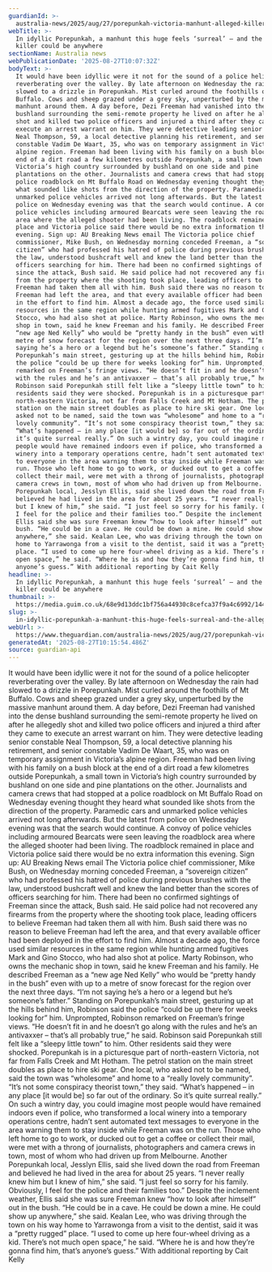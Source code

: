 ```yaml
---
guardianId: >-
  australia-news/2025/aug/27/porepunkah-victoria-manhunt-alleged-killer-bush-search-ntwnfb
webTitle: >-
  In idyllic Porepunkah, a manhunt this huge feels ‘surreal’ – and the alleged
  killer could be anywhere
sectionName: Australia news
webPublicationDate: '2025-08-27T10:07:32Z'
bodyText: >-
  It would have been idyllic were it not for the sound of a police helicopter
  reverberating over the valley. By late afternoon on Wednesday the rain had
  slowed to a drizzle in Porepunkah. Mist curled around the foothills of Mt
  Buffalo. Cows and sheep grazed under a grey sky, unperturbed by the massive
  manhunt around them. A day before, Dezi Freeman had vanished into the dense
  bushland surrounding the semi-remote property he lived on after he allegedly
  shot and killed two police officers and injured a third after they came to
  execute an arrest warrant on him. They were detective leading senior constable
  Neal Thompson, 59, a local detective planning his retirement, and senior
  constable Vadim De Waart, 35, who was on temporary assignment in Victoria’s
  alpine region. Freeman had been living with his family on a bush block at the
  end of a dirt road a few kilometres outside Porepunkah, a small town in
  Victoria’s high country surrounded by bushland on one side and pine
  plantations on the other. Journalists and camera crews that had stopped at a
  police roadblock on Mt Buffalo Road on Wednesday evening thought they heard
  what sounded like shots from the direction of the property. Paramedic cars and
  unmarked police vehicles arrived not long afterwards. But the latest from
  police on Wednesday evening was that the search would continue. A convoy of
  police vehicles including armoured Bearcats were seen leaving the roadblock
  area where the alleged shooter had been living. The roadblock remained in
  place and Victoria police said there would be no extra information this
  evening. Sign up: AU Breaking News email The Victoria police chief
  commissioner, Mike Bush, on Wednesday morning conceded Freeman, a “sovereign
  citizen” who had professed his hatred of police during previous brushes with
  the law, understood bushcraft well and knew the land better than the scores of
  officers searching for him. There had been no confirmed sightings of Freeman
  since the attack, Bush said. He said police had not recovered any firearms
  from the property where the shooting took place, leading officers to believe
  Freeman had taken them all with him. Bush said there was no reason to believe
  Freeman had left the area, and that every available officer had been deployed
  in the effort to find him. Almost a decade ago, the force used similar
  resources in the same region while hunting armed fugitives Mark and Gino
  Stocco, who had also shot at police. Marty Robinson, who owns the mechanic
  shop in town, said he knew Freeman and his family. He described Freeman as a
  “new age Ned Kelly” who would be “pretty handy in the bush” even with up to a
  metre of snow forecast for the region over the next three days. “I’m not
  saying he’s a hero or a legend but he’s someone’s father.” Standing on
  Porepunkah’s main street, gesturing up at the hills behind him, Robinson said
  the police “could be up there for weeks looking for” him. Unprompted, Robinson
  remarked on Freeman’s fringe views. “He doesn’t fit in and he doesn’t go along
  with the rules and he’s an antivaxxer – that’s all probably true,” he said.
  Robinson said Porepunkah still felt like a “sleepy little town” to him. Other
  residents said they were shocked. Porepunkah is in a picturesque part of
  north-eastern Victoria, not far from Falls Creek and Mt Hotham. The petrol
  station on the main street doubles as place to hire ski gear. One local, who
  asked not to be named, said the town was “wholesome” and home to a “really
  lovely community”. “It’s not some conspiracy theorist town,” they said.
  “What’s happened – in any place [it would be] so far out of the ordinary. So
  it’s quite surreal really.” On such a wintry day, you could imagine most
  people would have remained indoors even if police, who transformed a local
  winery into a temporary operations centre, hadn’t sent automated text messages
  to everyone in the area warning them to stay inside while Freeman was on the
  run. Those who left home to go to work, or ducked out to get a coffee or
  collect their mail, were met with a throng of journalists, photographers and
  camera crews in town, most of whom who had driven up from Melbourne. Another
  Porepunkah local, Jesslyn Ellis, said she lived down the road from Freeman and
  believed he had lived in the area for about 25 years. “I never really knew him
  but I knew of him,” she said. “I just feel so sorry for his family. Obviously,
  I feel for the police and their families too.” Despite the inclement weather,
  Ellis said she was sure Freeman knew “how to look after himself” out in the
  bush. “He could be in a cave. He could be down a mine. He could show up
  anywhere,” she said. Kealan Lee, who was driving through the town on his way
  home to Yarrawonga from a visit to the dentist, said it was a “pretty rugged”
  place. “I used to come up here four-wheel driving as a kid. There’s not much
  open space,” he said. “Where he is and how they’re gonna find him, that’s
  anyone’s guess.” With additional reporting by Cait Kelly
headline: >-
  In idyllic Porepunkah, a manhunt this huge feels ‘surreal’ – and the alleged
  killer could be anywhere
thumbnail: >-
  https://media.guim.co.uk/68e9d13ddc1bf756a44930c8cefca37f9a4c6992/1444_504_3993_3194/500.jpg
slug: >-
  in-idyllic-porepunkah-a-manhunt-this-huge-feels-surreal-and-the-alleged-killer-could-be-anywhere
webUrl: >-
  https://www.theguardian.com/australia-news/2025/aug/27/porepunkah-victoria-manhunt-alleged-killer-bush-search-ntwnfb
generatedAt: '2025-08-27T10:15:54.486Z'
source: guardian-api
---
```

It would have been idyllic were it not for the sound of a police helicopter reverberating over the valley. By late afternoon on Wednesday the rain had slowed to a drizzle in Porepunkah. Mist curled around the foothills of Mt Buffalo. Cows and sheep grazed under a grey sky, unperturbed by the massive manhunt around them. A day before, Dezi Freeman had vanished into the dense bushland surrounding the semi-remote property he lived on after he allegedly shot and killed two police officers and injured a third after they came to execute an arrest warrant on him. They were detective leading senior constable Neal Thompson, 59, a local detective planning his retirement, and senior constable Vadim De Waart, 35, who was on temporary assignment in Victoria’s alpine region. Freeman had been living with his family on a bush block at the end of a dirt road a few kilometres outside Porepunkah, a small town in Victoria’s high country surrounded by bushland on one side and pine plantations on the other. Journalists and camera crews that had stopped at a police roadblock on Mt Buffalo Road on Wednesday evening thought they heard what sounded like shots from the direction of the property. Paramedic cars and unmarked police vehicles arrived not long afterwards. But the latest from police on Wednesday evening was that the search would continue. A convoy of police vehicles including armoured Bearcats were seen leaving the roadblock area where the alleged shooter had been living. The roadblock remained in place and Victoria police said there would be no extra information this evening. Sign up: AU Breaking News email The Victoria police chief commissioner, Mike Bush, on Wednesday morning conceded Freeman, a “sovereign citizen” who had professed his hatred of police during previous brushes with the law, understood bushcraft well and knew the land better than the scores of officers searching for him. There had been no confirmed sightings of Freeman since the attack, Bush said. He said police had not recovered any firearms from the property where the shooting took place, leading officers to believe Freeman had taken them all with him. Bush said there was no reason to believe Freeman had left the area, and that every available officer had been deployed in the effort to find him. Almost a decade ago, the force used similar resources in the same region while hunting armed fugitives Mark and Gino Stocco, who had also shot at police. Marty Robinson, who owns the mechanic shop in town, said he knew Freeman and his family. He described Freeman as a “new age Ned Kelly” who would be “pretty handy in the bush” even with up to a metre of snow forecast for the region over the next three days. “I’m not saying he’s a hero or a legend but he’s someone’s father.” Standing on Porepunkah’s main street, gesturing up at the hills behind him, Robinson said the police “could be up there for weeks looking for” him. Unprompted, Robinson remarked on Freeman’s fringe views. “He doesn’t fit in and he doesn’t go along with the rules and he’s an antivaxxer – that’s all probably true,” he said. Robinson said Porepunkah still felt like a “sleepy little town” to him. Other residents said they were shocked. Porepunkah is in a picturesque part of north-eastern Victoria, not far from Falls Creek and Mt Hotham. The petrol station on the main street doubles as place to hire ski gear. One local, who asked not to be named, said the town was “wholesome” and home to a “really lovely community”. “It’s not some conspiracy theorist town,” they said. “What’s happened – in any place [it would be] so far out of the ordinary. So it’s quite surreal really.” On such a wintry day, you could imagine most people would have remained indoors even if police, who transformed a local winery into a temporary operations centre, hadn’t sent automated text messages to everyone in the area warning them to stay inside while Freeman was on the run. Those who left home to go to work, or ducked out to get a coffee or collect their mail, were met with a throng of journalists, photographers and camera crews in town, most of whom who had driven up from Melbourne. Another Porepunkah local, Jesslyn Ellis, said she lived down the road from Freeman and believed he had lived in the area for about 25 years. “I never really knew him but I knew of him,” she said. “I just feel so sorry for his family. Obviously, I feel for the police and their families too.” Despite the inclement weather, Ellis said she was sure Freeman knew “how to look after himself” out in the bush. “He could be in a cave. He could be down a mine. He could show up anywhere,” she said. Kealan Lee, who was driving through the town on his way home to Yarrawonga from a visit to the dentist, said it was a “pretty rugged” place. “I used to come up here four-wheel driving as a kid. There’s not much open space,” he said. “Where he is and how they’re gonna find him, that’s anyone’s guess.” With additional reporting by Cait Kelly
